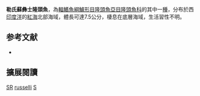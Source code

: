 {{Speciesbox
| image = 
| image_width = 250px
| status = DD
| status_system = IUCN3.1
| genus = Suezichthys
| species = russelli
| authority = [[Randall|Randall]], 1981
| synonyms = 
}}

'''勒氏蘇彝士隆頭魚'''，為[[輻鰭魚綱|輻鰭魚綱]][[鱸形目|鱸形目]][[隆頭魚亞目|隆頭魚亞目]][[隆頭魚科|隆頭魚科]]的其中一[[種|種]]，分布於西[[印度洋|印度洋]]的[[紅海|紅海]]北部海域，體長可達7.5公分，棲息在底層海域，生活習性不明。

== 参考文献 ==
*{{FishBase_species|genus=Suezichthys|species=russelli|year=2013|month=8}}

== 擴展閱讀 ==
{{refbegin}}
{{wikispecies-inline|Suezichthys russelli|勒氏蘇彝士隆頭魚}}
{{refend}}
{{Taxonbar|from=Q2279238}}

[[Category:IUCN红色名录数据缺乏物种|SR]]
[[Category:蘇彝士隆頭魚屬|russelli]]
[[Category:1981年描述的魚類|S]]


{{鱸形目小作品}}